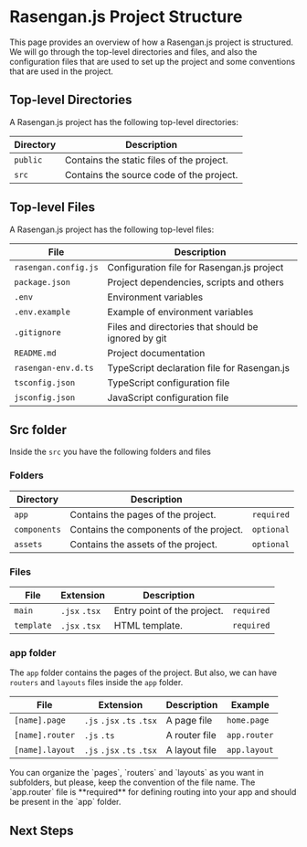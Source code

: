 
# Rasengan.js Project Structure

This page provides an overview of how a Rasengan.js project is structured.
We will go through the top-level directories and files, and also the configuration files that are used to set up the project
and some conventions that are used in the project.

## Top-level Directories

A Rasengan.js project has the following top-level directories:

| Directory | Description                               |
| --------- | ----------------------------------------- |
| `public`  | Contains the static files of the project. |
| `src`     | Contains the source code of the project.  |

## Top-level Files

A Rasengan.js project has the following top-level files:

| File                 | Description                                         |
| -------------------- | --------------------------------------------------- |
| `rasengan.config.js` | Configuration file for Rasengan.js project          |
| `package.json`       | Project dependencies, scripts and others            |
| `.env`               | Environment variables                               |
| `.env.example`       | Example of environment variables                    |
| `.gitignore`         | Files and directories that should be ignored by git |
| `README.md`          | Project documentation                               |
| `rasengan-env.d.ts`  | TypeScript declaration file for Rasengan.js         |
| `tsconfig.json`      | TypeScript configuration file                       |
| `jsconfig.json`      | JavaScript configuration file                       |

## Src folder

Inside the `src` you have the following folders and files

### Folders

| Directory    | Description                             |            |
| ------------ | --------------------------------------- | ---------- |
| `app`        | Contains the pages of the project.      | `required` |
| `components` | Contains the components of the project. | `optional` |
| `assets`     | Contains the assets of the project.     | `optional` |

### Files

| File        | Extension     | Description                 |            |
| ----------- | ------------- | --------------------------- | ---------- |
| `main`      | `.jsx` `.tsx` | Entry point of the project. | `required` |
| `template`  | `.jsx` `.tsx` | HTML template.              | `required` |


### app folder

The `app` folder contains the pages of the project. But also, we can have `routers` and `layouts` files inside the `app` folder.

| File            | Extension                 | Description   | Example      |
| --------------- | ------------------------- | ------------- | ------------ |
| `[name].page`   | `.js` `.jsx` `.ts` `.tsx` | A page file   | `home.page`  |
| `[name].router` | `.js` `.ts`               | A router file | `app.router` |
| `[name].layout` | `.js` `.jsx` `.ts` `.tsx` | A layout file | `app.layout` |

<AlertBox type="tip">
  You can organize the `pages`, `routers` and `layouts` as you want in
  subfolders, but please, keep the convention of the file name.
</AlertBox>
<AlertBox>
  The `app.router` file is **required** for defining routing into your app and
  should be present in the `app` folder.
</AlertBox>

## Next Steps
